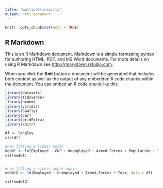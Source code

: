 ```yaml
---
title: "multicollinearity"
output: html_document
---
```


```r
knitr::opts_chunk$set(echo = TRUE)
```

## R Markdown

This is an R Markdown document. Markdown is a simple formatting syntax for authoring HTML, PDF, and MS Word documents. For more details on using R Markdown see <http://rmarkdown.rstudio.com>.

When you click the **Knit** button a document will be generated that includes both content as well as the output of any embedded R code chunks within the document. You can embed an R code chunk like this:

```r
library(datasets)
library(tidyverse)
library(broom)
library(viridis)
library(GGally)
library(car)
library(gridExtra)
library(knitr)
```

```r
df <- longley
str(df)
```




```r

#now fitting a linear model
model <- lm(Employed ~ GNP + Unemployed + Armed.Forces + Population + Year, data = df)
vif(model)
```

```r

```
```r
#now fitting a linear model again
model2 <- lm(Employed ~ Unemployed + Armed.Forces + Year, data = df)

vif(model2)
```

